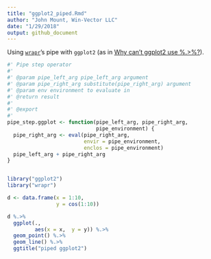```yaml
---
title: "ggplot2_piped.Rmd"
author: "John Mount, Win-Vector LLC"
date: "1/29/2018"
output: github_document
---
```


Using [`wrapr`](https://winvector.github.io/wrapr/)'s pipe with `ggplot2` (as in [Why can’t ggplot2 use %.>%?](https://community.rstudio.com/t/why-cant-ggplot2-use/4372)).

```r
#' Pipe step operator
#'
#' @param pipe_left_arg pipe_left_arg argument
#' @param pipe_right_arg substitute(pipe_right_arg) argument
#' @param env environment to evaluate in
#' @return result
#'
#' @export
#'
pipe_step.ggplot <- function(pipe_left_arg, pipe_right_arg,
                             pipe_environment) {
  pipe_right_arg <- eval(pipe_right_arg,
                         envir = pipe_environment,
                         enclos = pipe_environment)
  pipe_left_arg + pipe_right_arg
}


library("ggplot2")
library("wrapr")

d <- data.frame(x = 1:10,
                y = cos(1:10))

d %.>%
  ggplot(.,
         aes(x = x,  y = y)) %.>%
  geom_point() %.>%
  geom_line() %.>%
  ggtitle("piped ggplot2")
```
